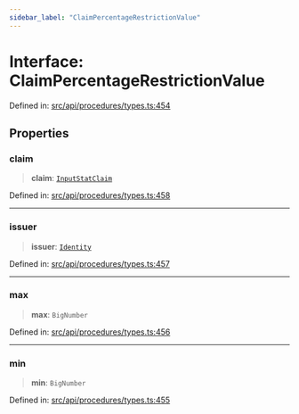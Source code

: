 ```yaml
---
sidebar_label: "ClaimPercentageRestrictionValue"
---
```


# Interface: ClaimPercentageRestrictionValue

Defined in: [src/api/procedures/types.ts:454](https://github.com/PolymeshAssociation/polymesh-sdk/blob/bee6a2fe7a8ce5db42a6982e793782182cde2153/src/api/procedures/types.ts#L454)

## Properties

### claim

> **claim**: [`InputStatClaim`](../../../entities/types/type-aliases/InputStatClaim.mdx)

Defined in: [src/api/procedures/types.ts:458](https://github.com/PolymeshAssociation/polymesh-sdk/blob/bee6a2fe7a8ce5db42a6982e793782182cde2153/src/api/procedures/types.ts#L458)

***

### issuer

> **issuer**: [`Identity`](../../../entities/Identity/classes/Identity.mdx)

Defined in: [src/api/procedures/types.ts:457](https://github.com/PolymeshAssociation/polymesh-sdk/blob/bee6a2fe7a8ce5db42a6982e793782182cde2153/src/api/procedures/types.ts#L457)

***

### max

> **max**: `BigNumber`

Defined in: [src/api/procedures/types.ts:456](https://github.com/PolymeshAssociation/polymesh-sdk/blob/bee6a2fe7a8ce5db42a6982e793782182cde2153/src/api/procedures/types.ts#L456)

***

### min

> **min**: `BigNumber`

Defined in: [src/api/procedures/types.ts:455](https://github.com/PolymeshAssociation/polymesh-sdk/blob/bee6a2fe7a8ce5db42a6982e793782182cde2153/src/api/procedures/types.ts#L455)
